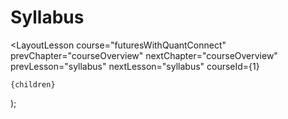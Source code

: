 
# Syllabus

  <LayoutLesson
    course="futuresWithQuantConnect"
    prevChapter="courseOverview"
    nextChapter="courseOverview"
    prevLesson="syllabus"
    nextLesson="syllabus"
    courseId={1}
  >
    {children}
  </LayoutLesson>
);
